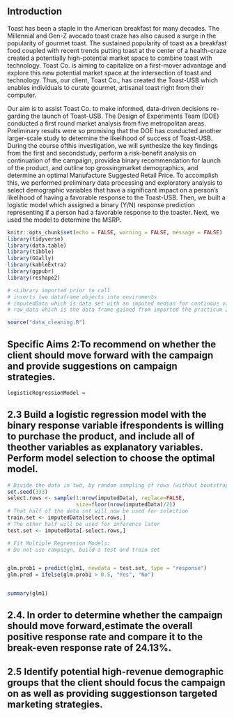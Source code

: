 ## Introduction

Toast has been a staple in the American breakfast for many decades.  The Millennial and Gen-Z avocado toast craze has also caused a surge in the popularity of gourmet toast.  The sustained popularity of toast as a breakfast food coupled with recent trends putting toast at the center of a health-craze created a potentially high-potential market space to combine toast with technology.  Toast Co. is aiming to capitalize on a first-mover advantage and explore this new potential market space at the intersection of toast and technology. Thus,  our  client,  Toast  Co.,  has  created  the Toast-USB which enables individuals to curate gourmet, artisanal toast right from their computer.  


Our  aim  is  to  assist  Toast  Co. to  make  informed,  data-driven  decisions  re-garding the launch of Toast-USB.  The Design of Experiments Team (DOE) conducted a first round market analysis from five metropolitan areas. Preliminary results were so promising that the DOE has conducted another larger-scale study to determine the likelihood of success of Toast-USB.  During the course ofthis investigation, we will synthesize the key findings from the first and secondstudy, perform a risk-benefit analysis on continuation of the campaign, providea binary recommendation for launch of the product,  and outline top grossingmarket demographics, and determine an optimal Manufacture Suggested Retail Price.  To accomplish this, we performed preliminary data processing and exploratory analysis to select demographic variables that have a significant impact on a person's likelihood of having a favorable response to the Toast-USB.  Then, we built a logistic model which assigned a binary (Y/N) response prediction representing if a person had a favorable response to the toaster.  Next, we used the model to determine the MSRP.


```r
knitr::opts_chunk$set(echo = FALSE, warning = FALSE, message = FALSE)
library(tidyverse)
library(data.table)
library(tibble)
library(GGally)
library(kableExtra)
library(ggpubr)
library(reshape2)

# <Library imported prior to call
# inserts two dataframe objects into enviroments
# imputedData which is data set with an imputed median for continous variables
# raw_data which is the data frame gained from imported the practicum 2 materials

source("data_cleaning.R")

```

## Specific Aims 2:To recommend on whether the client should move forward with the campaign and provide suggestions on campaign strategies.



```r
logisticRegressionModel = 

```










## 2.3  Build a logistic regression model with the binary response variable ifrespondents is willing to purchase the product, and include all of theother variables as explanatory variables.  Perform model selection to choose the optimal model.
```r
# Divide the data in two, by random sampling of rows (without bootstrapping)
set.seed(333)
select.rows <- sample(1:nrow(imputedData), replace=FALSE,
                      size=floor(nrow(imputedData)/2))
# That half of the data set will now be used for selection
train.set <- imputedData[select.rows,]
# The other half will be used for inference later
test.set <- imputedData[-select.rows,]

# Fit Multiple Regression Models:
# Do not use campaign, build a test and train set


glm.prob1 = predict(glm1, newdata = test.set, type = "response")
glm.pred = ifelse(glm.prob1 > 0.5, "Yes", "No")


summary(glm1)

```

## 2.4.  In order to determine whether the campaign should move forward,estimate  the  overall  positive  response  rate  and  compare  it  to  the break-even response rate of 24.13%.

## 2.5 Identify potential high-revenue demographic groups that the client should focus the campaign on as well as providing suggestionson targeted marketing strategies.
